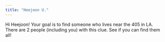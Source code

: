 ```yaml
---
title: "Heejoon U."
---
```


Hi Heejoon! Your goal is to find someone who lives near the 405 in LA. There are 2 people (including you) with this clue. See if you can find them all!
